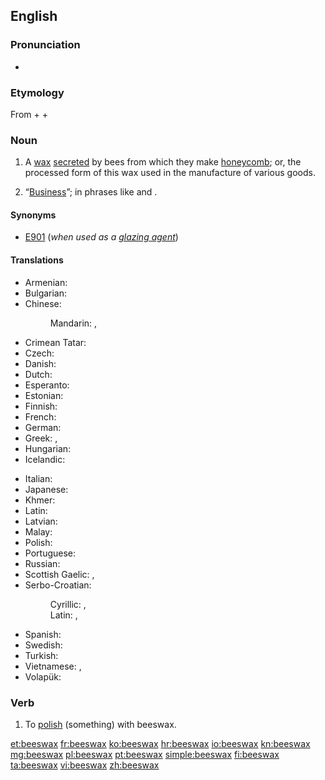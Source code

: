 ==English==

{{wikipedia}}

===Pronunciation===
* {{audio|en-us-beeswax.ogg|Audio (US)}}

===Etymology===
From {{term|bees}} + {{term|'s}} + {{term|wax}}

===Noun===
{{en-noun|head=[[bee]]s[[wax]]|-|es}}

# A [[wax]] [[secrete]]d by bees from which they make [[honeycomb]]; or, the processed form of this wax used in the manufacture of various goods.
# {{colloquial}} “[[business|Business]]”; in phrases like {{term|mind your own beeswax}} and {{term|none of your beeswax}}.

====Synonyms====
* [[E901]] (''when used as a [[glazing agent]]'')

====Translations====
{{trans-top|wax secreted by bees}}
* Armenian: {{t-|hy|մեղրամոմ|tr=meġramom}}
* Bulgarian: {{t-|bg|пчелен восък|tr=pčelen vosăk|sc=Cyrl}}
* Chinese:
*: Mandarin: {{t-|cmn|蜜蠟|sc=Hani}}, {{t-|cmn|蜜蜡|tr=mìlà|sc=Hani}}
* Crimean Tatar: {{t|crh|balavuz}}
* Czech: {{t-|cs|včelí vosk|m}}
* Danish: {{t-|da|bivoks}}
* Dutch: {{t+|nl|bijenwas|m}}
* Esperanto: {{t|eo|abelvakso}}
* Estonian: {{t-|et|mesilasvaha}}
* Finnish: {{t+|fi|mehiläisvaha}}
* French: {{t+|fr|cire d'abeille|f}}
* German: {{t+|de|Bienenwachs|n}}
* Greek: {{t-|el|μελισσόκηρος|m|tr=melissókiros}}, {{t-|el|μελισσοκέρι|n|tr=melissokéri}}
* Hungarian: {{t|hu|méhviasz}}
* Icelandic: {{t-|is|bývax|n}}
{{trans-mid}}
* Italian: {{t-|it|cera d'api}}
* Japanese: {{t|ja|蜜蝋|tr=[[みつろう]], mitsurō|sc=Jpan}}
* Khmer: {{t-|km|ក្រមួនឃ្មុំ|tr=kror moun khmom|sc=Khmr}}
* Latin: {{t-|la|cera|f}}
* Latvian: {{t+|lv|vasks|m}}
* Malay: {{t-|ms|lilin lebah}}
* Polish: {{t+|pl|wosk|m}} {{t+|pl|pszczeli}}
* Portuguese: {{t|pt|cera de abelha|f}}
* Russian: {{t|ru|пчелиный воск|m|tr=pčelínyj vosk|sc=Cyrl}}
* Scottish Gaelic: {{t-|gd|cèir|f}}, {{t-|gd|cèir-sheillean|f}}
* Serbo-Croatian:
*: Cyrillic: {{t-|sh|восковаринa|f|tr=voskovarina|sc=Cyrl}}, {{t-|sh|пчелињи восак|m|tr=pčelinji vosak|sc=Cyrl}}
*: Latin: {{t|sh|voskovarina|f}}, {{t|sh|pčelinji vosak|m}}
* Spanish: {{t|es|cera de abeja|f}}
* Swedish: {{t+|sv|bivax|n}}
* Turkish: {{t+|tr|balmumu}}
* Vietnamese: {{t-|vi|sáp ong}}, {{t+|vi|lạp}}
* Volapük: {{t+|vo|bienaväk}}
{{trans-bottom}}

===Verb===
{{en-verb|beeswax|es}}

# To [[polish]] (something) with beeswax.

[[et:beeswax]]
[[fr:beeswax]]
[[ko:beeswax]]
[[hr:beeswax]]
[[io:beeswax]]
[[kn:beeswax]]
[[mg:beeswax]]
[[pl:beeswax]]
[[pt:beeswax]]
[[simple:beeswax]]
[[fi:beeswax]]
[[ta:beeswax]]
[[vi:beeswax]]
[[zh:beeswax]]